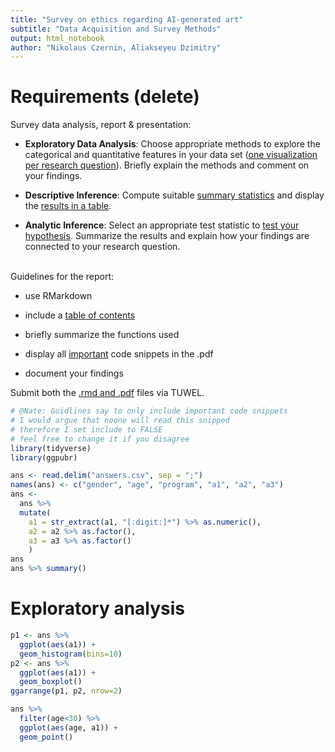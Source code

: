 ```yaml
---
title: "Survey on ethics regarding AI-generated art"
subtitle: "Data Acquisition and Survey Methods"
output: html_notebook
author: "Nikolaus Czernin, Aliakseyeu Dzimitry"
---
```


# Requirements (delete)

Survey data analysis, report & presentation:

-   **Exploratory Data Analysis**: Choose appropriate methods to explore the categorical and quantitative features in your data set ([one visualization per research question]{.underline}). Briefly explain the methods and comment on your findings.

-   **Descriptive Inference**: Compute suitable [summary statistics]{.underline} and display the [results in a table]{.underline}.

-   **Analytic Inference**: Select an appropriate test statistic to [test your hypothesis]{.underline}. Summarize the results and explain how your findings are connected to your research question.

\
Guidelines for the report:

-   use RMarkdown

-   include a [table of contents]{.underline}

-   briefly summarize the functions used

-   display all [important]{.underline} code snippets in the .pdf

-   document your findings

Submit both the [.rmd and .pdf]{.underline} files via TUWEL.

```r
# @Nate: Guidlines say to only include important code snippets
# I would argue that noone will read this snipped
# therefore I set include to FALSE
# feel free to change it if you disagree
library(tidyverse)
library(ggpubr)

```

```r
ans <- read.delim("answers.csv", sep = ";")
names(ans) <- c("gender", "age", "program", "a1", "a2", "a3")
ans <-
  ans %>% 
  mutate(
    a1 = str_extract(a1, "[:digit:]*") %>% as.numeric(),
    a2 = a2 %>% as.factor(),
    a3 = a3 %>% as.factor()
    ) 
ans
ans %>% summary()
```

# Exploratory analysis

```r
p1 <- ans %>% 
  ggplot(aes(a1)) +
  geom_histogram(bins=10)
p2 <- ans %>% 
  ggplot(aes(a1)) +
  geom_boxplot() 
ggarrange(p1, p2, nrow=2)

```

```r
ans %>% 
  filter(age<30) %>% 
  ggplot(aes(age, a1)) +
  geom_point()
```
